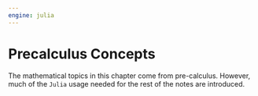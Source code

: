 ```yaml
---
engine: julia
---
```


# Precalculus Concepts

The mathematical topics in this chapter come from pre-calculus. However, much of the `Julia` usage needed for the rest of the notes are introduced.

